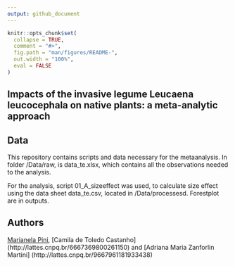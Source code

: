 ```yaml
---
output: github_document
---
```


<!-- README.md is generated from README.Rmd. Please edit that file -->

```r
knitr::opts_chunk$set(
  collapse = TRUE,
  comment = "#>",
  fig.path = "man/figures/README-",
  out.width = "100%",
  eval = FALSE
)
```

## Impacts of the invasive legume Leucaena leucocephala on native plants: a meta-analytic approach 

## Data 

This repository contains scripts and data necessary for the metaanalysis. In folder /Data/raw, is data_te.xlsx, which contains all the observations needed to the analysis.

For the analysis, script 01_A_sizeeffect was used, to calculate size effect using 
the data sheet data_te.csv, located in /Data/processesd. Forestplot are in outputs.

## Authors

[Marianela Pini](http://lattes.cnpq.br/8880528444047107), [Camila de Toledo 
Castanho] (http://lattes.cnpq.br/6667369800261150) and [Adriana Maria Zanforlin
Martini] (http://lattes.cnpq.br/9667961181933438)






